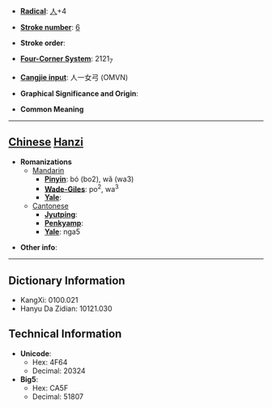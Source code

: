 * '''[[Wiktionary:Chinese radical index| Radical]]''': [[Wiktionary:Chinese radical index 人|人]]+4

* '''[[Wiktionary:Chinese total strokes index|Stroke number]]''': [[Wiktionary:Chinese total strokes index 6|6]]

* '''Stroke order''': 

* '''[[Wiktionary:Chinese four corner index|Four-Corner System]]''': 2121<sub>7</sub>

* '''[[Wiktionary:Chinese Cangjie index|Cangjie input]]''': 人一女弓 (OMVN)

* '''Graphical Significance and Origin''': 

* '''Common Meaning'''

----

== [[Chinese]] [[Hanzi]] ==

* '''Romanizations'''
** [[Mandarin]]
*** '''[[Pinyin]]''': bó (bo2), wǎ (wa3)
*** '''[[Wade-Giles]]''': po<sup>2</sup>, wa<sup>3</sup>
*** '''[[Yale]]''': 
**[[Cantonese]]
***'''[[Jyutping]]''':
***'''[[Penkyamp]]''': 
***'''[[Yale]]''': nga5

* '''Other info''': 

----

== Dictionary Information ==

* KangXi: 0100.021
* Hanyu Da Zidian: 10121.030

== Technical Information ==

* '''Unicode''':
** Hex: 4F64
** Decimal: 20324
* '''Big5''':
** Hex: CA5F
** Decimal: 51807